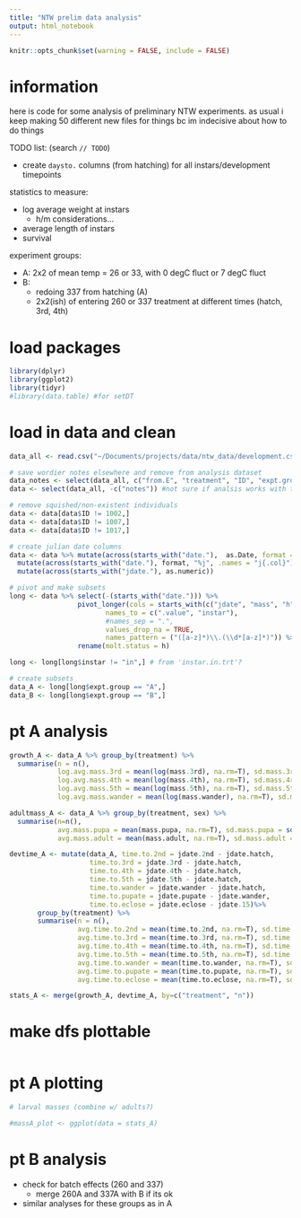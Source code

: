 ```yaml
---
title: "NTW prelim data analysis"
output: html_notebook
---
```


```r
knitr::opts_chunk$set(warning = FALSE, include = FALSE)
```

# information

here is code for some analysis of preliminary NTW experiments. as usual i keep making 50 different new files for things bc im indecisive about how to do things

TODO list: (search `// TODO`)

* create `daysto.` columns (from hatching) for all instars/development timepoints


statistics to measure:

* log average weight at instars
  * h/m considerations...
* average length of instars
* survival


experiment groups:

* A: 2x2 of mean temp = 26 or 33, with 0 degC fluct or 7 degC fluct
* B: 
  * redoing 337 from hatching (A)
  * 2x2(ish) of entering 260 or 337 treatment at different times (hatch, 3rd, 4th)

# load packages

```r
library(dplyr)
library(ggplot2)
library(tidyr)
#library(data.table) #for setDT
```

# load in data and clean
```r
data_all <- read.csv("~/Documents/projects/data/ntw_data/development.csv", header = T)

# save wordier notes elsewhere and remove from analysis dataset
data_notes <- select(data_all, c("from.E", "treatment", "ID", "expt.group", "pupa.deformities", "notes"))
data <- select(data_all, -c("notes")) #not sure if analsis works with this column

# remove squished/non-existent individuals
data <- data[data$ID != 1002,]
data <- data[data$ID != 1007,]
data <- data[data$ID != 1017,]

# create julian date columns
data <- data %>% mutate(across(starts_with("date."),  as.Date, format = "%m/%d/%y")) %>%
  mutate(across(starts_with("date."), format, "%j", .names = "j{.col}"), .after = 1) %>% # after isnt working idky
  mutate(across(starts_with("jdate."), as.numeric))

# pivot and make subsets
long <- data %>% select(-(starts_with("date."))) %>%
                 pivot_longer(cols = starts_with(c("jdate", "mass", "h")),
                        names_to = c(".value", "instar"),
                        #names_sep = ".",
                        values_drop_na = TRUE,
                        names_pattern = ("([a-z]*)\\.(\\d*[a-z]*)")) %>%
                 rename(molt.status = h)

long <- long[long$instar != "in",] # from 'instar.in.trt'?

# create subsets
data_A <- long[long$expt.group == "A",]
data_B <- long[long$expt.group == "B",]

```

# pt A analysis

```r
growth_A <- data_A %>% group_by(treatment) %>%
  summarise(n = n(),
            log.avg.mass.3rd = mean(log(mass.3rd), na.rm=T), sd.mass.3rd = sd(log(mass.3rd), na.rm=T),
            log.avg.mass.4th = mean(log(mass.4th), na.rm=T), sd.mass.4rd = sd(log(mass.4th), na.rm=T),
            log.avg.mass.5th = mean(log(mass.5th), na.rm=T), sd.mass.5th = sd(log(mass.5th), na.rm=T),
            log.avg.mass.wander = mean(log(mass.wander), na.rm=T), sd.mass.wander = sd(log(mass.wander), na.rm=T))

adultmass_A <- data_A %>% group_by(treatment, sex) %>%
  summarise(n=n(),
            avg.mass.pupa = mean(mass.pupa, na.rm=T), sd.mass.pupa = sd(mass.pupa, na.rm=T),
            avg.mass.adult = mean(mass.adult, na.rm=T), sd.mass.adult = sd(mass.adult, na.rm=T))

devtime_A <- mutate(data_A, time.to.2nd = jdate.2nd - jdate.hatch,
                    time.to.3rd = jdate.3rd - jdate.hatch,
                    time.to.4th = jdate.4th - jdate.hatch,
                    time.to.5th = jdate.5th - jdate.hatch,
                    time.to.wander = jdate.wander - jdate.hatch,
                    time.to.pupate = jdate.pupate - jdate.wander,
                    time.to.eclose = jdate.eclose - jdate.15)%>%
       group_by(treatment) %>%
       summarise(n = n(),
                 avg.time.to.2nd = mean(time.to.2nd, na.rm=T), sd.time.to.2nd = sd(time.to.2nd, na.rm=T),
                 avg.time.to.3rd = mean(time.to.3rd, na.rm=T), sd.time.to.3rd = sd(time.to.3rd, na.rm=T),
                 avg.time.to.4th = mean(time.to.4th, na.rm=T), sd.time.to.4th = sd(time.to.4th, na.rm=T),
                 avg.time.to.5th = mean(time.to.5th, na.rm=T), sd.time.to.5th = sd(time.to.5th, na.rm=T),
                 avg.time.to.wander = mean(time.to.wander, na.rm=T), sd.time.to.wander = sd(time.to.wander, na.rm=T),
                 avg.time.to.pupate = mean(time.to.pupate, na.rm=T), sd.time.to.pupate = sd(time.to.pupate, na.rm=T),
                 avg.time.to.eclose = mean(time.to.eclose, na.rm=T), sd.time.to.eclose = sd(time.to.eclose, na.rm=T))

stats_A <- merge(growth_A, devtime_A, by=c("treatment", "n"))
```

# make dfs plottable

```r


```


# pt A plotting

```r
# larval masses (combine w/ adults?)

#massA_plot <- ggplot(data = stats_A)


```


# pt B analysis

* check for batch effects (260 and 337)
  * merge 260A and 337A with B if its ok
* similar analyses for these groups as in A
